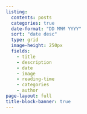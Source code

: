 ```yaml
---
listing:
  contents: posts
  categories: true
  date-format: "DD MMM YYYY"
  sort: "date desc"
  type: grid
  image-height: 250px
  fields:
    - title
    - description
    - date
    - image
    - reading-time
    - categories
    - author
page-layout: full
title-block-banner: true
---
```


